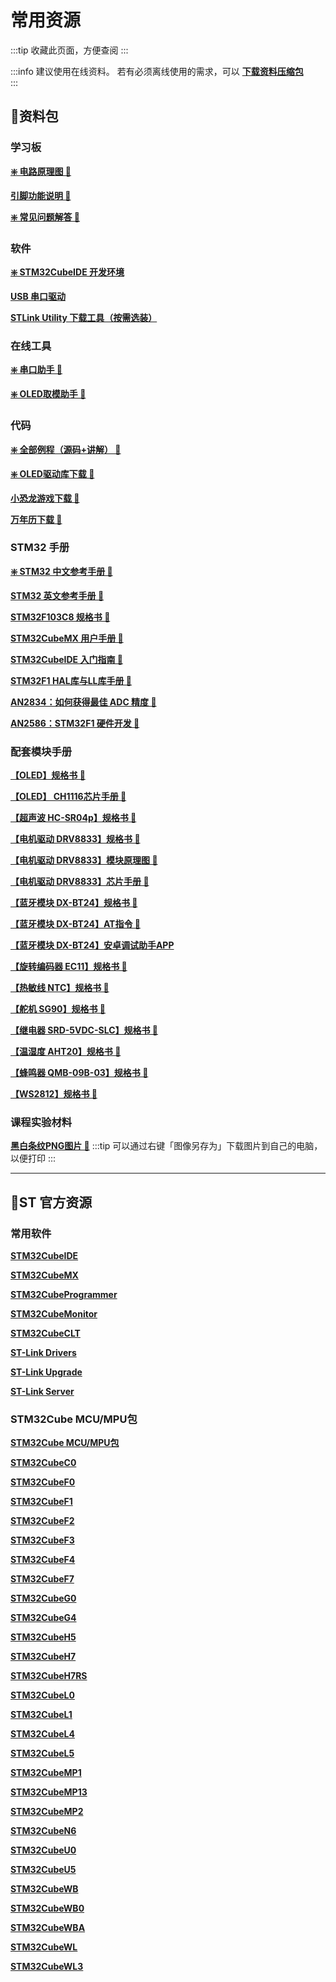 
# 常用资源

:::tip
收藏此页面，方便查阅
:::

:::info
建议使用在线资料。 
若有必须离线使用的需求，可以 <a href="https://pan.baud-dance.com/d/%E6%B3%A2%E7%89%B9%E5%BE%8B%E5%8A%A8STM32%E5%AD%A6%E4%B9%A0%E5%A5%97%E4%BB%B6_%E8%B5%84%E6%96%99%E5%8C%85V3.2.zip" target="_blank">**下载资料压缩包**</a>  
:::

## 📂资料包

### 学习板

[**❇️ 电路原理图 📄**](./static/学习板电路原理图.pdf)

[**引脚功能说明 📄**](./static/学习板引脚功能说明.pdf)

<a href="/docs/stm32/FAQ/" target="_blank">**❇️ 常见问题解答 🔗**</a> 
<div style={{ marginBottom: '20px' }}></div>

### 软件

<a href="\docs\stm32\getting-started\getting-started_InstalCube" target="_blank">**❇️ STM32CubeIDE 开发环境**</a> 
<div style={{ marginBottom: '20px' }}></div>

[**USB 串口驱动**](./static/串口驱动程序CH343SER.zip)

[**STLink Utility 下载工具（按需选装）**](./static/stlink-utility.zip)

### 在线工具

<a href="https://serial.baud-dance.com/" target="_blank">**❇️ 串口助手 🔗**</a> 
<div style={{ marginBottom: '20px' }}></div>

<a href="https://led.baud-dance.com/" target="_blank">**❇️ OLED取模助手 🔗**</a> 
<div style={{ marginBottom: '20px' }}></div>

### 代码

<a href="/docs/stm32/example/" target="_blank">**❇️ 全部例程（源码+讲解） 🔗**</a> 
<div style={{ marginBottom: '20px' }}></div>

<a href="https://led.baud-dance.com/" target="_blank">**❇️ OLED驱动库下载 🔗**</a> 
<div style={{ marginBottom: '20px' }}></div>

<a href="https://led.baud-dance.com/" target="_blank">**小恐龙游戏下载 🔗**</a> 
<div style={{ marginBottom: '20px' }}></div>

<a href="https://led.baud-dance.com/" target="_blank">**万年历下载 🔗**</a> 
<div style={{ marginBottom: '20px' }}></div>

### STM32 手册

[**❇️ STM32 中文参考手册 📄**](./static/STM32中文参考手册.pdf)

[**STM32 英文参考手册 📄**](./static/STM32英文参考手册.pdf)

[**STM32F103C8 规格书 📄**](./static/STM32F103C8规格书.pdf)

[**STM32CubeMX 用户手册 📄**](./static/STM32CubeMX用户手册.pdf)

[**STM32CubeIDE 入门指南 📄**](./static/STM32CubeIDE入门指南.pdf)

[**STM32F1 HAL库与LL库手册 📄**](./static/STM32F1xxHAL库与LL库手册(英文).pdf)

[**AN2834：如何获得最佳 ADC 精度 📄**](./static/STM32-AN2834如何在STM32中获得最佳ADC精度.pdf)

[**AN2586：STM32F1 硬件开发 📄**](./static/STM32F10xx硬件开发应用笔记.pdf)

### 配套模块手册

[**【OLED】规格书 📄**](./static/OLED规格书_1.3-ZJY130-2864KSWLG01.pdf)

[**【OLED】 CH1116芯片手册 📄**](./static/OLED驱动芯片手册_CH1116.pdf)

[**【超声波 HC-SR04p】规格书 📄**](./static/超声波模块手册HC-SR04-P.pdf)

[**【电机驱动 DRV8833】规格书 📄**](./static/DRV8833模块使用手册.pdf)

[**【电机驱动 DRV8833】模块原理图 📄**](./static/DRV8833模块原理图.pdf)

[**【电机驱动 DRV8833】芯片手册 📄**](./static/DRV8833_Datasheet.pdf)

[**【蓝牙模块 DX-BT24】规格书 📄**](./static/蓝牙模块DX-BT24技术手册.pdf)

[**【蓝牙模块 DX-BT24】AT指令 📄**](./static/蓝牙模块AT指令手册.pdf)

[**【蓝牙模块 DX-BT24】安卓调试助手APP**](./static/蓝牙调试助手_Android_APP.apk)

[**【旋转编码器 EC11】规格书 📄**](./static/旋转编码器EC11.pdf)

[**【热敏线 NTC】规格书 📄**](./static/热敏电阻NTC数据手册.pdf)

[**【舵机 SG90】规格书 📄**](./static/舵机SG90规格书.pdf)

[**【继电器 SRD-5VDC-SLC】规格书 📄**](./static/继电器SRD-5VDC-SL-C.pdf)

[**【温湿度 AHT20】规格书 📄**](./static/温湿度传感器AHT20数据手册.pdf)

[**【蜂鸣器 QMB-09B-03】规格书 📄**](./static/无源蜂鸣器QMB-09B-03数据手册.pdf)

[**【WS2812】规格书 📄**](./static/WS2812数据手册.pdf)

### 课程实验材料

[**黑白条纹PNG图片 📄**](./static/黑白条纹.png)
:::tip
可以通过右键「图像另存为」下载图片到自己的电脑，以便打印
:::

---

## 📂ST 官方资源

### 常用软件

[**STM32CubeIDE**](https://www.st.com.cn/zh/development-tools/stm32cubeide.html)

[**STM32CubeMX**](https://www.st.com.cn/zh/development-tools/stm32cubemx.html)

[**STM32CubeProgrammer**](https://www.st.com.cn/zh/development-tools/stm32cubeprog.html)

[**STM32CubeMonitor**](https://www.st.com.cn/zh/development-tools/stm32cubemonitor.html)

[**STM32CubeCLT**](https://www.st.com.cn/zh/development-tools/stm32cubeclt.html)

[**ST-Link Drivers**](https://www.st.com.cn/zh/development-tools/stsw-link009.html)

[**ST-Link Upgrade**](https://www.st.com.cn/zh/development-tools/stsw-link007.html)

[**ST-Link Server**](https://www.st.com.cn/zh/development-tools/st-link-server.html)

### STM32Cube MCU/MPU包

[**STM32Cube MCU/MPU包**](https://www.st.com.cn/zh/embedded-software/stm32cube-mcu-mpu-packages/products.html)

[**STM32CubeC0**](https://www.st.com.cn/zh/embedded-software/stm32cubec0.html) 

[**STM32CubeF0**](https://www.st.com.cn/zh/embedded-software/stm32cubef0.html) 

[**STM32CubeF1**](https://www.st.com.cn/zh/embedded-software/stm32cubef1.html) 

[**STM32CubeF2**](https://www.st.com.cn/zh/embedded-software/stm32cubef2.html) 

[**STM32CubeF3**](https://www.st.com.cn/zh/embedded-software/stm32cubef3.html) 

[**STM32CubeF4**](https://www.st.com.cn/zh/embedded-software/stm32cubef4.html) 

[**STM32CubeF7**](https://www.st.com.cn/zh/embedded-software/stm32cubef7.html) 

[**STM32CubeG0**](https://www.st.com.cn/zh/embedded-software/stm32cubeg0.html) 

[**STM32CubeG4**](https://www.st.com.cn/zh/embedded-software/stm32cubeg4.html) 

[**STM32CubeH5**](https://www.st.com.cn/zh/embedded-software/stm32cubeh5.html) 

[**STM32CubeH7**](https://www.st.com.cn/zh/embedded-software/stm32cubeh7.html) 

[**STM32CubeH7RS**](https://www.st.com.cn/zh/embedded-software/stm32cubeh7rs.html) 

[**STM32CubeL0**](https://www.st.com.cn/zh/embedded-software/stm32cubel0.html) 

[**STM32CubeL1**](https://www.st.com.cn/zh/embedded-software/stm32cubel1.html) 

[**STM32CubeL4**](https://www.st.com.cn/zh/embedded-software/stm32cubel4.html) 

[**STM32CubeL5**](https://www.st.com.cn/zh/embedded-software/stm32cubel5.html) 

[**STM32CubeMP1**](https://www.st.com.cn/zh/embedded-software/stm32cubemp1.html) 

[**STM32CubeMP13**](https://www.st.com.cn/zh/embedded-software/stm32cubemp13.html) 

[**STM32CubeMP2**](https://www.st.com.cn/zh/embedded-software/stm32cubemp2.html) 

[**STM32CubeN6**](https://www.st.com.cn/zh/embedded-software/stm32cuben6.html) 

[**STM32CubeU0**](https://www.st.com.cn/zh/embedded-software/stm32cubeu0.html) 

[**STM32CubeU5**](https://www.st.com.cn/zh/embedded-software/stm32cubeu5.html) 

[**STM32CubeWB**](https://www.st.com.cn/zh/embedded-software/stm32cubewb.html) 

[**STM32CubeWB0**](https://www.st.com.cn/zh/embedded-software/stm32cubewb0.html) 

[**STM32CubeWBA**](https://www.st.com.cn/zh/embedded-software/stm32cubewba.html) 

[**STM32CubeWL**](https://www.st.com.cn/zh/embedded-software/stm32cubewl.html) 

[**STM32CubeWL3**](https://www.st.com.cn/zh/embedded-software/stm32cubewl3.html)

